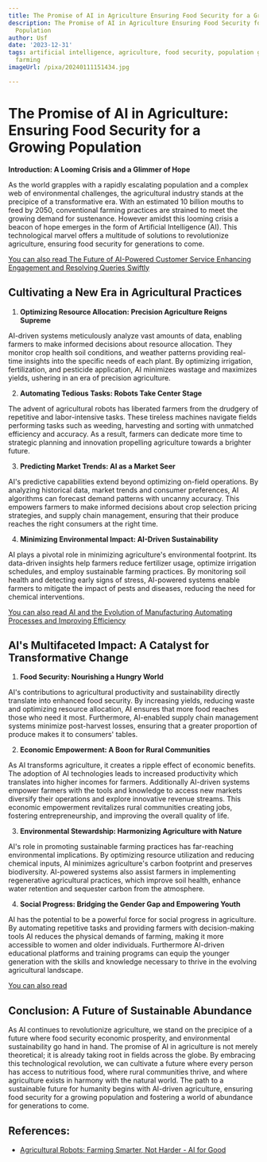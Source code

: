 ```yaml
---
title: The Promise of AI in Agriculture Ensuring Food Security for a Growing Population
description: The Promise of AI in Agriculture Ensuring Food Security for a Growing
  Population
author: Usf
date: '2023-12-31'
tags: artificial intelligence, agriculture, food security, population growth, sustainable
  farming
imageUrl: /pixa/20240111151434.jpg

---
```

# The  Promise of AI in Agriculture: Ensuring Food  Security for a Growing Population

**Introduction: A Looming Crisis and a Glimmer of Hope**

As the world grapples  with a rapidly escalating population and a complex web  of environmental challenges, the agricultural industry stands at the precipice of a transformative era.  With an estimated 10 billion mouths to feed by 2050, conventional farming practices are strained to meet the growing demand for sustenance. However  amidst this looming crisis a beacon of hope emerges in the form of Artificial Intelligence (AI). This technological marvel offers a multitude  of  solutions to revolutionize agriculture, ensuring food security for generations to come.

[You can also read The Future of AI-Powered  Customer  Service Enhancing Engagement and Resolving Queries Swiftly](The%20Future%20of%20AI-Powered%20Customer%20Service%20Enhancing%20Engagement%20and%20Resolving%20Queries%20Swiftly)


## Cultivating a New Era in Agricultural Practices

1. **Optimizing Resource Allocation:  Precision Agriculture Reigns  Supreme**

AI-driven systems meticulously analyze vast amounts  of  data, enabling  farmers to make informed decisions about resource allocation. They monitor  crop  health soil conditions, and weather patterns providing  real-time  insights into the specific needs of  each plant. By optimizing irrigation, fertilization, and pesticide application, AI minimizes wastage and maximizes yields, ushering in an era of precision agriculture.

2. **Automating Tedious Tasks: Robots Take Center Stage**

The advent of agricultural robots has liberated  farmers from the drudgery of repetitive  and labor-intensive tasks. These tireless machines navigate fields performing tasks such as weeding, harvesting and sorting with unmatched efficiency and accuracy. As a result, farmers can dedicate  more time to strategic planning and innovation propelling agriculture towards a brighter  future.

3. **Predicting  Market  Trends: AI as a Market Seer**

AI's predictive capabilities  extend beyond optimizing on-field operations. By analyzing historical data, market  trends and consumer preferences, AI algorithms can forecast demand patterns with uncanny accuracy. This empowers farmers  to make informed decisions about crop selection pricing strategies, and  supply chain  management,  ensuring that their  produce reaches the right  consumers  at the right time.

4. **Minimizing  Environmental Impact: AI-Driven Sustainability**

AI plays a pivotal role in minimizing agriculture's environmental footprint.  Its data-driven insights help farmers reduce fertilizer usage, optimize irrigation schedules, and employ sustainable farming practices. By monitoring soil health and detecting early signs of stress, AI-powered  systems enable farmers to mitigate the impact of pests and diseases, reducing the need for chemical  interventions.

[You can also read AI and the Evolution of Manufacturing Automating Processes and Improving Efficiency](AI%20and%20the%20Evolution%20of%20Manufacturing%20Automating%20Processes%20and%20Improving%20Efficiency)


## AI's Multifaceted Impact: A Catalyst for Transformative Change

1. **Food Security:  Nourishing  a Hungry World**

AI's contributions to agricultural productivity and sustainability directly translate into enhanced food security. By  increasing yields, reducing waste and optimizing resource allocation, AI  ensures that more food reaches those who need it most.  Furthermore, AI-enabled supply chain management systems minimize post-harvest losses, ensuring  that a greater proportion of produce makes it to consumers' tables.

2. **Economic Empowerment:  A  Boon for Rural Communities**

As AI transforms agriculture, it creates a ripple effect of economic benefits. The adoption of AI technologies leads to increased productivity which translates into higher incomes for farmers. Additionally AI-driven systems empower farmers with the tools and  knowledge to access new markets diversify  their operations  and explore innovative revenue streams. This economic empowerment revitalizes rural communities creating  jobs,  fostering entrepreneurship, and improving the overall quality of life.

3. **Environmental Stewardship: Harmonizing Agriculture with Nature**

AI's  role  in promoting sustainable farming practices has far-reaching environmental implications. By  optimizing resource utilization and reducing chemical inputs, AI minimizes agriculture's carbon footprint and preserves biodiversity. AI-powered systems also assist farmers in implementing  regenerative agricultural practices, which improve soil health, enhance water retention and sequester carbon from the atmosphere.

4. **Social Progress: Bridging the  Gender  Gap and Empowering Youth**

AI has the potential to be a powerful force for social progress in agriculture. By automating repetitive tasks and providing farmers  with decision-making tools AI reduces the physical demands of farming, making it more accessible to women and older  individuals. Furthermore  AI-driven educational platforms and training programs can equip the younger generation with the skills and knowledge necessary to  thrive  in the evolving agricultural  landscape.

[You can also read ]()


##  Conclusion: A Future of Sustainable Abundance

As AI continues to revolutionize agriculture, we stand on the precipice of a future where  food security economic prosperity, and environmental sustainability go  hand in hand. The promise of AI  in agriculture  is not merely theoretical; it is already taking root in fields across the globe. By embracing this technological revolution, we can cultivate a  future where every person has access to nutritious food, where rural communities thrive, and where  agriculture exists in harmony with  the natural world. The  path to a  sustainable future for humanity  begins with AI-driven agriculture, ensuring food security for a growing population and fostering  a world of abundance for generations to come.

## References:
- [Agricultural Robots: Farming Smarter, Not Harder - AI for Good](https://aiforgood.itu.int/agricultural-robots-farming-smarter-not-harder/)
